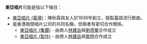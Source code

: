 '''東亞唱片'''可能是指以下條目：
* [[東亞唱片_(臺灣)|東亞唱片 (臺灣)]]：陳秋霖與友人於1938年創立，錄製臺語流行歌曲。
*是香港兩間唱片公司的共同名稱，但兩者有密切合作關係。
**[[東亞唱片_(集團)|東亞唱片 (集團)]] - 由商人[[林建岳|林建岳]]與[[劉德華|劉德華]]合作成立
**[[東亞唱片_(製作)|東亞唱片 (製作)]] - 由商人[[林建岳|林建岳]]與[[黎明|黎明]]合作成立

{{Disambig|cat=组织机构消歧义}}